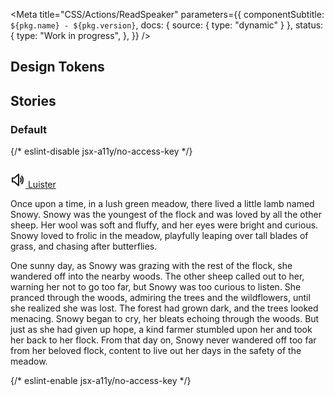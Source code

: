 

<Meta
  title="CSS/Actions/ReadSpeaker"
  parameters={{
    componentSubtitle: `${pkg.name} - ${pkg.version}`,
    docs: { source: { type: "dynamic" } },
    status: {
      type: "Work in progress",
    },
  }}
/>

<Description markdown={readme} />

## Design Tokens

<DesignTokenDocBlock categoryName="ReadSpeaker" viewType="table" />

## Stories

### Default

<Canvas>
  {/* eslint-disable jsx-a11y/no-access-key */}
  <Story name="Default">
    <div className="denhaag-readspeaker--icons">
      <svg width="24" height="25" viewBox="0 0 24 25" fill="none" xmlns="http://www.w3.org/2000/svg">
        <clipPath id="rs-forward">
          <path
            d="M5 8.26627C5 6.71168 6.69594 5.75146 8.02899 6.55129L15.0853 10.7851C16.38 11.5619 16.38 13.4383 15.0853 14.2151L8.02899 18.4489C6.69595 19.2487 5 18.2885 5 16.7339V8.26627ZM14.0563 12.5001L7 8.26627V16.7339L14.0563 12.5001Z"
            fill="black"
          />
          <path
            d="M18 6.50008C18.5523 6.50008 19 6.9478 19 7.50008V17.5001C19 18.0524 18.5523 18.5001 18 18.5001C17.4477 18.5001 17 18.0524 17 17.5001V7.50008C17 6.9478 17.4477 6.50008 18 6.50008Z"
            fill="black"
          />
        </clipPath>
        <clipPath id="rs-rewind">
          <path
            d="M19 8.26627C19 6.71168 17.3041 5.75146 15.971 6.55129L8.91466 10.7851C7.61998 11.5619 7.61998 13.4383 8.91466 14.2151L15.971 18.4489C17.3041 19.2487 19 18.2885 19 16.7339V8.26627ZM9.94365 12.5001L17 8.26627V16.7339L9.94365 12.5001Z"
            fill="black"
          />
          <path
            d="M6 6.50008C6.55228 6.50008 7 6.9478 7 7.50008V17.5001C7 18.0524 6.55228 18.5001 6 18.5001C5.44772 18.5001 5 18.0524 5 17.5001V7.50008C5 6.9478 5.44772 6.50008 6 6.50008Z"
            fill="black"
          />
        </clipPath>
        <clipPath id="rs-speed">
          <path
            fillRule="evenodd"
            clipRule="evenodd"
            d="M21.8922 17.3929C21.9533 17.968 22.4162 18.4383 22.9945 18.4383C23.5728 18.4383 24.0464 17.9679 23.996 17.3918C23.4614 11.2886 18.2949 6.5 12.0003 6.5C5.70575 6.5 0.539261 11.2886 0.00466842 17.3918C-0.0457905 17.9679 0.427834 18.4383 1.00611 18.4383C1.58439 18.4383 2.04729 17.968 2.1084 17.3929C2.63499 12.4377 6.86282 8.57623 12.0003 8.57623C17.1378 8.57623 21.3657 12.4377 21.8922 17.3929Z"
            fill="black"
          />
          <path
            d="M14.0479 16.4487C14.0479 17.5476 13.1494 18.4384 12.0411 18.4384C10.9327 18.4384 10.0342 17.5476 10.0342 16.4487C10.0342 15.3498 10.9327 14.459 12.0411 14.459C13.1494 14.459 14.0479 15.3498 14.0479 16.4487Z"
            fill="black"
          />
          <path
            fillRule="evenodd"
            clipRule="evenodd"
            d="M11.3046 18.0028C10.8246 17.7281 10.6924 17.0643 11.0092 16.5203L13.8775 11.5947C14.1944 11.0506 14.8403 10.8322 15.3202 11.107C15.8001 11.3817 15.9324 12.0455 15.6155 12.5895L12.7472 17.5151C12.4304 18.0592 11.7845 18.2775 11.3046 18.0028Z"
            fill="black"
          />
        </clipPath>
        <clipPath id="rs-help">
          <path
            d="M12 4C7.58172 4 4 7.58172 4 12C4 16.4183 7.58172 20 12 20C16.4183 20 20 16.4183 20 12C20 7.58172 16.4183 4 12 4ZM2 12C2 6.47715 6.47715 2 12 2C17.5228 2 22 6.47715 22 12C22 17.5228 17.5228 22 12 22C6.47715 22 2 17.5228 2 12Z"
            fill="currentColor"
          />
          <path
            d="M12 14C11.4477 14 11 13.5523 11 13V12C11 11.4477 11.4477 11 12 11C12.5523 11 13 11.4477 13 12V13C13 13.5523 12.5523 14 12 14Z"
            fill="currentColor"
          />
          <path
            d="M10.5 16.5C10.5 15.6716 11.1716 15 12 15C12.8284 15 13.5 15.6716 13.5 16.5C13.5 17.3284 12.8284 18 12 18C11.1716 18 10.5 17.3284 10.5 16.5Z"
            fill="currentColor"
          />
          <path
            d="M12.3899 7.81137C11.4329 7.7658 10.6304 8.3004 10.4864 9.1644C10.3956 9.70917 9.88037 10.0772 9.3356 9.9864C8.79083 9.8956 8.42281 9.38037 8.51361 8.8356C8.86961 6.69961 10.8171 5.73421 12.4851 5.81363C13.3395 5.85432 14.2176 6.16099 14.8937 6.79278C15.5866 7.44027 16 8.36777 16 9.5C16 10.7913 15.4919 11.7489 14.6172 12.3321C13.8141 12.8675 12.8295 13 12 13C11.4477 13 11 12.5523 11 12C11 11.4477 11.4477 11 12 11C12.6705 11 13.1859 10.8825 13.5078 10.668C13.7581 10.5011 14 10.2087 14 9.5C14 8.88224 13.7884 8.49723 13.5282 8.2541C13.2512 7.99526 12.848 7.83318 12.3899 7.81137Z"
            fill="currentColor"
          />
        </clipPath>
        <clipPath id="rs-close">
          <path
            d="M5.29289 5.29289C5.68342 4.90237 6.31658 4.90237 6.70711 5.29289L12 10.5858L17.2929 5.29289C17.6834 4.90237 18.3166 4.90237 18.7071 5.29289C19.0976 5.68342 19.0976 6.31658 18.7071 6.70711L13.4142 12L18.7071 17.2929C19.0976 17.6834 19.0976 18.3166 18.7071 18.7071C18.3166 19.0976 17.6834 19.0976 17.2929 18.7071L12 13.4142L6.70711 18.7071C6.31658 19.0976 5.68342 19.0976 5.29289 18.7071C4.90237 18.3166 4.90237 17.6834 5.29289 17.2929L10.5858 12L5.29289 6.70711C4.90237 6.31658 4.90237 5.68342 5.29289 5.29289Z"
            fill="#4B4B4B"
          />
        </clipPath>
        <clipPath id="rs-shift">
          <path
            d="M8.99985 20V12H5.41385C5.2161 11.9999 5.0228 11.9413 4.85839 11.8314C4.69398 11.7215 4.56584 11.5653 4.49017 11.3826C4.4145 11.1999 4.3947 10.9989 4.43327 10.8049C4.47183 10.611 4.56704 10.4328 4.70685 10.293L11.2928 3.70697C11.4804 3.5195 11.7347 3.41418 11.9998 3.41418C12.265 3.41418 12.5193 3.5195 12.7068 3.70697L19.2928 10.293C19.4327 10.4328 19.5279 10.611 19.5664 10.8049C19.605 10.9989 19.5852 11.1999 19.5095 11.3826C19.4339 11.5653 19.3057 11.7215 19.1413 11.8314C18.9769 11.9413 18.7836 11.9999 18.5858 12H14.9998V20C14.9998 20.2652 14.8945 20.5195 14.707 20.7071C14.5194 20.8946 14.2651 21 13.9998 21H9.99985C9.73463 21 9.48028 20.8946 9.29274 20.7071C9.10521 20.5195 8.99985 20.2652 8.99985 20Z"
            stroke="black"
            strokeWidth="2"
            strokeLinecap="round"
            strokeLinejoin="round"
          />
        </clipPath>
        <clipPath id="rs-option">
          <path
            d="M3 19V5C3 3.89543 3.89543 3 5 3H19C20.1046 3 21 3.89543 21 5V19C21 20.1046 20.1046 21 19 21H5C3.89543 21 3 20.1046 3 19Z"
            stroke="black"
            strokeWidth="2"
          />
          <path d="M14 10H15.125H17" stroke="black" strokeWidth="2" strokeLinecap="round" strokeLinejoin="round" />
          <path
            d="M17 14H14.9167H12L10.3333 10H7"
            stroke="black"
            strokeWidth="2"
            strokeLinecap="round"
            strokeLinejoin="round"
          />
        </clipPath>
        <clipPath id="rs-command">
          <path
            d="M7 9C6.60444 9 6.21776 8.8827 5.88886 8.66294C5.55996 8.44318 5.30362 8.13082 5.15224 7.76537C5.00087 7.39992 4.96126 6.99778 5.03843 6.60982C5.1156 6.22186 5.30608 5.86549 5.58579 5.58579C5.86549 5.30608 6.22186 5.1156 6.60982 5.03843C6.99778 4.96126 7.39992 5.00087 7.76537 5.15224C8.13082 5.30362 8.44318 5.55996 8.66294 5.88886C8.8827 6.21776 9 6.60444 9 7V17C9 17.3956 8.8827 17.7822 8.66294 18.1111C8.44318 18.44 8.13082 18.6964 7.76537 18.8478C7.39992 18.9991 6.99778 19.0387 6.60982 18.9616C6.22186 18.8844 5.86549 18.6939 5.58579 18.4142C5.30608 18.1345 5.1156 17.7781 5.03843 17.3902C4.96126 17.0022 5.00087 16.6001 5.15224 16.2346C5.30362 15.8692 5.55996 15.5568 5.88886 15.3371C6.21776 15.1173 6.60444 15 7 15H17C17.3956 15 17.7822 15.1173 18.1111 15.3371C18.44 15.5568 18.6964 15.8692 18.8478 16.2346C18.9991 16.6001 19.0387 17.0022 18.9616 17.3902C18.8844 17.7781 18.6939 18.1345 18.4142 18.4142C18.1345 18.6939 17.7781 18.8844 17.3902 18.9616C17.0022 19.0387 16.6001 18.9991 16.2346 18.8478C15.8692 18.6964 15.5568 18.44 15.3371 18.1111C15.1173 17.7822 15 17.3956 15 17V7C15 6.60444 15.1173 6.21776 15.3371 5.88886C15.5568 5.55996 15.8692 5.30362 16.2346 5.15224C16.6001 5.00087 17.0022 4.96126 17.3902 5.03843C17.7781 5.1156 18.1345 5.30608 18.4142 5.58579C18.6939 5.86549 18.8844 6.22186 18.9616 6.60982C19.0387 6.99778 18.9991 7.39992 18.8478 7.76537C18.6964 8.13082 18.44 8.44318 18.1111 8.66294C17.7822 8.8827 17.3956 9 17 9H7Z"
            stroke="black"
            strokeWidth="2"
            strokeLinecap="round"
            strokeLinejoin="round"
          />
        </clipPath>
        <clipPath id="rs-control">
          <path
            d="M3 5C3 4.46957 3.21071 3.96086 3.58579 3.58579C3.96086 3.21071 4.46957 3 5 3H19C19.5304 3 20.0391 3.21071 20.4142 3.58579C20.7893 3.96086 21 4.46957 21 5V19C21 19.5304 20.7893 20.0391 20.4142 20.4142C20.0391 20.7893 19.5304 21 19 21H5C4.46957 21 3.96086 20.7893 3.58579 20.4142C3.21071 20.0391 3 19.5304 3 19V5Z"
            stroke="black"
            strokeWidth="2"
            strokeLinecap="round"
            strokeLinejoin="round"
          />
          <path d="M9 13L12 10L15 13" stroke="black" strokeWidth="2" strokeLinecap="round" strokeLinejoin="round" />
        </clipPath>
      </svg>
    </div>
    <div id="denhaag-readspeaker" className="denhaag-readspeaker rsbtn rs_preserve">
      <a
        rel="nofollow"
        className="rsbtn_play"
        accessKey="L"
        title="Listen to this page using ReadSpeaker"
        href="https://app-eu.readspeaker.com/cgi-bin/rsent?customerid=13613&amp;lang=nl_nl&amp;stattype=demo-site&amp;readclass=denhaag-content&amp;voice=Sophie&amp;url="
      >
        <span className="rsbtn_left rsimg rspart">
          <span className="rsbtn_text">
            <svg
              className="denhaag-icon"
              aria-hidden="true"
              width="24"
              height="25"
              viewBox="0 0 24 25"
              fill="none"
              xmlns="http://www.w3.org/2000/svg"
            >
              <path
                d="M13.4179 2.5915C13.7727 2.75469 14 3.10948 14 3.50001V21.5C14 21.8905 13.7727 22.2453 13.4179 22.4085C13.0631 22.5717 12.6457 22.5134 12.3492 22.2593L5.63008 16.5H3C2.44772 16.5 2 16.0523 2 15.5V9.50001C2 8.94773 2.44772 8.50001 3 8.50001H5.63008L12.3492 2.74076C12.6457 2.4866 13.0631 2.42832 13.4179 2.5915ZM12 5.67423L6.65079 10.2593C6.46955 10.4146 6.23871 10.5 6 10.5H4V14.5H6C6.23871 14.5 6.46955 14.5854 6.65079 14.7408L12 19.3258V5.67423ZM17.2929 5.79291C17.6834 5.40238 18.3166 5.40238 18.7071 5.79291L18.7078 5.79362L18.7086 5.79438L18.7102 5.79605L18.7141 5.79996L18.724 5.81008C18.7315 5.81784 18.7409 5.82765 18.752 5.83951C18.7742 5.86322 18.8034 5.89513 18.8385 5.93526C18.9087 6.01549 19.0028 6.12871 19.1125 6.27501C19.3318 6.56748 19.6147 6.99329 19.8944 7.5528C20.4556 8.67509 21 10.3273 21 12.5C21 14.6728 20.4556 16.3249 19.8944 17.4472C19.6147 18.0067 19.3318 18.4326 19.1125 18.725C19.0028 18.8713 18.9087 18.9845 18.8385 19.0648C18.8034 19.1049 18.7742 19.1368 18.752 19.1605C18.7409 19.1724 18.7315 19.1822 18.724 19.19L18.7141 19.2001L18.7102 19.204L18.7086 19.2056L18.7078 19.2064L18.7071 19.2071C18.3166 19.5976 17.6834 19.5976 17.2929 19.2071C16.904 18.8183 16.9024 18.1889 17.2879 17.7979L17.2929 17.7926C17.3 17.7851 17.3138 17.7701 17.3334 17.7478C17.3725 17.703 17.4347 17.6287 17.5125 17.525C17.6682 17.3175 17.8853 16.9933 18.1056 16.5528C18.5444 15.6751 19 14.3272 19 12.5C19 10.6728 18.5444 9.32494 18.1056 8.44723C17.8853 8.00674 17.6682 7.68255 17.5125 7.47501C17.4347 7.37131 17.3725 7.29704 17.3334 7.25227C17.3138 7.22989 17.3 7.21493 17.2929 7.20739L17.2879 7.20208C16.9024 6.81117 16.904 6.18176 17.2929 5.79291ZM15.2929 8.79291C15.6834 8.40238 16.3166 8.40238 16.7071 8.79291L16.7085 8.79434L16.7101 8.79587L16.7134 8.79923L16.7211 8.80715L16.7408 8.82779C16.7557 8.84369 16.7741 8.86388 16.7955 8.88838C16.8384 8.93736 16.8934 9.00371 16.9563 9.08751C17.0818 9.25498 17.2397 9.49329 17.3944 9.8028C17.7056 10.4251 18 11.3272 18 12.5C18 13.6728 17.7056 14.5749 17.3944 15.1972C17.2397 15.5067 17.0818 15.7451 16.9563 15.9125C16.8934 15.9963 16.8384 16.0627 16.7955 16.1116C16.7741 16.1361 16.7557 16.1563 16.7408 16.1722L16.7211 16.1929L16.7134 16.2008L16.7101 16.2042L16.7085 16.2057L16.7078 16.2064C16.3173 16.5969 15.6834 16.5976 15.2929 16.2071C14.9057 15.82 14.9024 15.1943 15.2829 14.803C15.2843 14.8015 15.2868 14.7987 15.2904 14.7946C15.3022 14.7811 15.3253 14.7537 15.3562 14.7125C15.4182 14.63 15.5103 14.4933 15.6056 14.3028C15.7944 13.9251 16 13.3272 16 12.5C16 11.6728 15.7944 11.0749 15.6056 10.6972C15.5103 10.5067 15.4182 10.3701 15.3562 10.2875C15.3253 10.2463 15.3022 10.2189 15.2904 10.2054C15.2868 10.2013 15.2843 10.1985 15.2829 10.197C14.9024 9.80574 14.9057 9.18008 15.2929 8.79291Z"
                fill="currentColor"
              />
            </svg>
            <span>Luister</span>
          </span>
        </span>
        <span className="rsbtn_right rsimg rsplay rspart"></span>
      </a>
    </div>
    <div className="denhaag-content">
      <p className="utrecht-paragraph">
        Once upon a time, in a lush green meadow, there lived a little lamb named Snowy. Snowy was the youngest of the
        flock and was loved by all the other sheep. Her wool was soft and fluffy, and her eyes were bright and curious.
        Snowy loved to frolic in the meadow, playfully leaping over tall blades of grass, and chasing after butterflies.
      </p>
      <p className="utrecht-paragraph">
        One sunny day, as Snowy was grazing with the rest of the flock, she wandered off into the nearby woods. The
        other sheep called out to her, warning her not to go too far, but Snowy was too curious to listen. She pranced
        through the woods, admiring the trees and the wildflowers, until she realized she was lost. The forest had grown
        dark, and the trees looked menacing. Snowy began to cry, her bleats echoing through the woods. But just as she
        had given up hope, a kind farmer stumbled upon her and took her back to her flock. From that day on, Snowy never
        wandered off too far from her beloved flock, content to live out her days in the safety of the meadow.
      </p>
    </div>
  </Story>
  {/* eslint-enable jsx-a11y/no-access-key */}
</Canvas>

